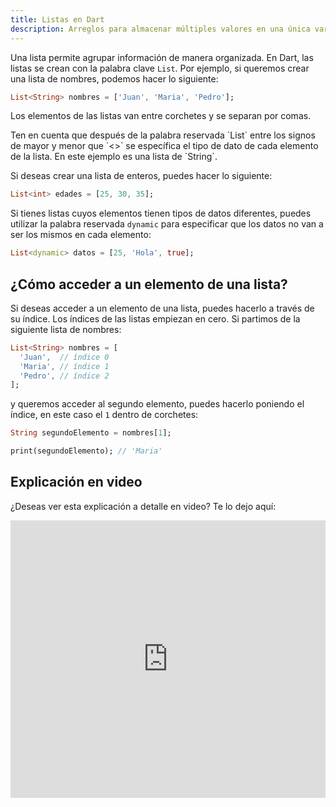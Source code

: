 ```yaml
---
title: Listas en Dart
description: Arreglos para almacenar múltiples valores en una única variable.
---
```


Una lista permite agrupar información de manera organizada. En Dart, las listas se crean con la palabra clave `List`. Por ejemplo, si queremos crear una lista de nombres, podemos hacer lo siguiente:

```dart
List<String> nombres = ['Juan', 'Maria', 'Pedro'];
```

Los elementos de las listas van entre corchetes y se separan por comas. 

<Callout title="Nota">
Ten en cuenta que después de la palabra reservada `List` entre los signos de mayor y menor que `<>` se específica el tipo de dato de cada elemento de la lista. En este ejemplo es una lista de `String`.
</Callout>

Si deseas crear una lista de enteros, puedes hacer lo siguiente:

```dart
List<int> edades = [25, 30, 35];
```

Si tienes listas cuyos elementos tienen tipos de datos diferentes, puedes utilizar la palabra reservada `dynamic` para especificar que los datos no van a ser los mismos en cada elemento:

```dart
List<dynamic> datos = [25, 'Hola', true];
```

## ¿Cómo acceder a un elemento de una lista?

Si deseas acceder a un elemento de una lista, puedes hacerlo a través de su índice. Los índices de las listas empiezan en cero. Si partimos de la siguiente lista de nombres:

```dart
List<String> nombres = [
  'Juan',  // índice 0
  'Maria', // índice 1
  'Pedro', // índice 2
];
```
y queremos acceder al segundo elemento, puedes hacerlo poniendo el índice, en este caso el `1` dentro de corchetes:

```dart
String segundoElemento = nombres[1];

print(segundoElemento); // 'Maria'
```

## Explicación en video

¿Deseas ver esta explicación a detalle en video? Te lo dejo aquí:

<iframe width="100%" height="444" src="https://www.youtube.com/embed/SCSjlZtQOlo?si=8G6xFV01Y60kogkV" title="YouTube video player" frameBorder="0" allow="accelerometer; autoplay; clipboard-write; encrypted-media; gyroscope; picture-in-picture; web-share" referrerPolicy="strict-origin-when-cross-origin" allowFullScreen></iframe>